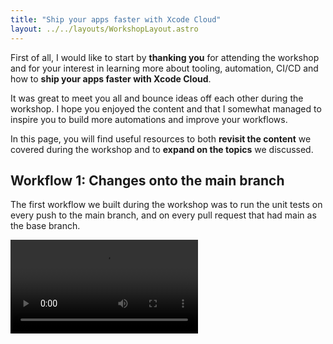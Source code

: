 ```yaml
---
title: "Ship your apps faster with Xcode Cloud"
layout: ../../layouts/WorkshopLayout.astro
---
```



First of all, I would like to start by **thanking you** for attending the workshop and for your interest in learning more about tooling, automation, CI/CD and how to **ship your apps faster with Xcode Cloud**.

It was great to meet you all and bounce ideas off each other during the workshop. I hope you enjoyed the content and that I somewhat managed to inspire you to build more automations and improve your workflows.

In this page, you will find useful resources to both **revisit the content** we covered during the workshop and to **expand on the topics** we discussed.

<Slides />

## Workflow 1: Changes onto the main branch

The first workflow we built during the workshop was to run the unit tests on every push to the main branch, and on every pull request that had main as the base branch.

<Video src="https://res.cloudinary.com/dflewmkx4/video/upload/ac_none,f_auto,q_auto:eco/workshops/ship-your-apps-faster-with-xcode-cloud/changes-into-main_gxeibg.mp4" />

To increase the complexity, we implemented this workflow on an app that uses CocoaPods as a dependency manager and showed how to install the Pod dependencies with CI scripts.

First, we installed CocoaPods using ruby's bundler:

```bash:Terminal
bundle init
```

Then, we added the cocoapods gem to the Gemfile:

```ruby:Gemfile
source "https://rubygems.org"

gem "cocoapods"
```

At this point, we installed all Gems and created a CocoaPods project:

```bash:Terminal
bundle install

bundle exec pod init
```

We then added our first and only dependency for the project to the Podfile — the AppCenter SDK:

```ruby:Podfile
platform :macos, '14.0'

pod 'AppCenter'
```

We now needed to install the dependencies on the CI environment. We created a `ci_scripts/` directory and added a `ci_post_clone.sh` script that gets executed after the repository is cloned on the runner:

```bash:ci_scripts/ci_post_clone.sh
#!/bin/sh

cd ..

echo 'export GEM_HOME=$HOME/gems' >>~/.bash_profile
echo 'export PATH=$HOME/gems/bin:$PATH' >>~/.bash_profile
export GEM_HOME=$HOME/gems
export PATH="$GEM_HOME/bin:$PATH"

gem install bundler --install-dir $GEM_HOME

bundle install

bundle exec pod install
```

## Workflow 2: Nightly builds

In this part of the workshop, we built a scheduled workflow that would archive the application for internal testing and then distribute the resulting artifact to testers via TestFlight and AppCenter.

To showcase that we can use existing fastlane lanes in Xcode Cloud and to benefit from an existing plugin to upload to AppCenter, we started by adding the fastlane gem to the Gemfile:

```ruby:Gemfile
source "https://rubygems.org"

gem "cocoapods"
gem "fastlane"
gem "xcodeproj"

plugins_path = File.join(File.dirname(__FILE__), 'fastlane', 'Pluginfile')
eval_gemfile(plugins_path) if File.exist?(plugins_path)
```

We then installed all dependencies, initialised the fastlane project and installed the fastlane plugin for AppCenter:

```bash:Terminal
bundle install
bundle exec fastlane init
bundle exec fastlane add_plugin appcenter
```

Now that the fastlane project was all set up, we created a lane that used the plugin to upload an artifact at the location provided by Xcode Cloud's environment variables to AppCenter:

```ruby:Fastfile
desc "Upload the built artifact to AppCenter"
lane :upload_to_appcenter do
  archive_path_dir = ENV["CI_ARCHIVE_PATH"]
  pkg_file = File.join(archive_path_dir, "Products", "Applications", "QReate.app")
  dsym_file = File.join(archive_path_dir, "dSYMs", "QReate.app.dSYM")

  appcenter_upload(
      api_token: ENV["APP_CENTER_API_KEY"],
      owner_name: "polpielladev",
      app_name: "QReate",
      release_notes: "Bug fixes and new features",
      file: pkg_file,
      dsym: dsym_file,
      notify_testers: false
  )
end
```

Finally, we just needed to run the fastlane lane after the archive step in the Xcode Cloud workflow:

```bash:ci_scripts/ci_post_xcodebuild.sh
#!/bin/sh

cd ..

echo 'export GEM_HOME=$HOME/gems' >>~/.bash_profile
echo 'export PATH=$HOME/gems/bin:$PATH' >>~/.bash_profile
export GEM_HOME=$HOME/gems
export PATH="$GEM_HOME/bin:$PATH"

if [ "$CI_WORKFLOW" == "Nightly" ] && [ "$CI_XCODEBUILD_ACTION" == "archive" ]; then
    bundle exec fastlane upload_to_appcenter
fi
```

Once all the ground-work was done, we created a workflow from Xcode's dashboard:

<Video src="https://res.cloudinary.com/dflewmkx4/video/upload/ac_none,f_auto,q_auto:eco/workshops/ship-your-apps-faster-with-xcode-cloud/nightly_dzppq4.mp4" />

## Workflow 3: Releases

The last workflow we built during the workshop would run on every push to the `release/{platfom}` branch, archive the application and distribute it to testers on TestFlight for external testing.

The workflow would also set the app's version number to the one in the branch's name, using a Fastlane lane once again:

```ruby:Fastfile
fastlane_require 'xcodeproj'

desc "Updates the app's `MARKETING_VERSION` based on the branch name if needed."
lane :update_version_number_if_needed do
  split_git_ref = ENV["CI_BRANCH"].split("/", -1)

  if split_git_ref.length != 3
    UI.user_error!("Invalid branch name: #{ENV["CI_BRANCH"]}, expected format: release/{platform}/{version}")
  end

  version_number = split_git_ref.last
  platform = split_git_ref[1]
  set_all_xcodeproj_version_numbers(version_number, platform.downcase)

  if git_status(path: "QReate.xcodeproj/project.pbxproj").empty?
    puts "🚀 Nothing to commit, pushing the same version again!"
  else
    sh("git fetch origin main:main")
    sh("git checkout main")

    git_commit(path: "QReate.xcodeproj/project.pbxproj", message: "[🚀 release #{platform}] Updating version to: #{version_number}")

    # Push with personal access token to enable permissions in Xcode Cloud
    sh("git push https://polpielladev:#{ENV["GITHUB_TOKEN"]}@github.com/polpielladev/QRBuddy.git")
  end
end

def set_all_xcodeproj_version_numbers(version_number, platform)
  project = Xcodeproj::Project.open('../QReate.xcodeproj')
  targets = project.targets
  if platform == "macos"
    targets = targets.select { |target| target.name == "QReate" || target.name == "QReateSafariExtension" } 
  else
    UI.user_error!("Invalid platform: #{platform}, allowed values are: macos")
  end

  targets.each do |target|
    target.build_configurations.each do |config|
      config.build_settings["MARKETING_VERSION"] = version_number
    end
  end
  project.save
end
```

The lane above requires an extra plugin called `git_status`, so for it to work, we need to install the plugin:

```bash:Terminal
bundle exec fastlane add_plugin git_status
```

We can then modify the `ci_scripts/ci_post_clone.sh` script to run the Fastlane lane and set the version number:

```bash:ci_scripts/ci_post_clone.sh
#!/bin/sh

cd ..

echo 'export GEM_HOME=$HOME/gems' >>~/.bash_profile
echo 'export PATH=$HOME/gems/bin:$PATH' >>~/.bash_profile
export GEM_HOME=$HOME/gems
export PATH="$GEM_HOME/bin:$PATH"

gem install bundler --install-dir $GEM_HOME

bundle install

bundle exec pod install

if [ "$CI_WORKFLOW" == "Release macOS" ]; then
    bundle exec fastlane update_version_number_if_needed
fi
```

With this lane in place, we created a new workflow that would run on every push to the `release/macOS` branch:

<Video src="https://res.cloudinary.com/dflewmkx4/video/upload/ac_none,f_auto,q_auto:eco/workshops/ship-your-apps-faster-with-xcode-cloud/release_hjkhue.mp4" />

## Further reading

Aside from what we looked at during the workshop, there are a few resources that I would like to recommend to you:

- My [site's Xcode Cloud category](https://www.polpiella.dev/category/xcode-cloud) where you will find a number of workflows and use cases I have built using Xcode Cloud.
- [Meet Xcode Cloud #WWDC21](https://developer.apple.com/wwdc21/10267)
- [Explore Xcode Cloud Workflows #WWDC21](https://developer.apple.com/wwdc21/10268)
- [Customize your advanced Xcode Cloud workflows #WWDC21](https://developer.apple.com/wwdc21/10269)
- [Distribute apps in Xcode with cloud signing #WWDC21](https://developer.apple.com/wwdc21/10204)
- [Get the most out of Xcode Cloud #WWDC22](https://developer.apple.com/wwdc22/110374)
- [Author fast and reliable tests for Xcode Cloud #WWDC22](https://developer.apple.com/wwdc22/110361)
- [Simplify distribution in Xcode and Xcode Cloud #WWDC23](https://developer.apple.com/wwdc23/10224)
- [Create practical workflows in Xcode Cloud](https://developer.apple.com/wwdc23/10278)
- [Connect your project to Xcode Cloud #TechTalks](https://developer.apple.com/videos/play/tech-talks/111369)
- [Extend your Xcode Cloud workflows #WWDC24](https://developer.apple.com/wwdc24/10200)